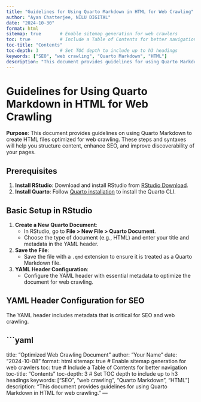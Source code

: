 ```yaml
---
title: "Guidelines for Using Quarto Markdown in HTML for Web Crawling"
author: "Ayan Chatterjee, NILU DIGITAL"
date: "2024-10-30"
format: html
sitemap: true       # Enable sitemap generation for web crawlers
toc: true           # Include a Table of Contents for better navigation
toc-title: "Contents"
toc-depth: 3        # Set TOC depth to include up to h3 headings
keywords: ["SEO", "web crawling", "Quarto Markdown", "HTML"]
description: "This document provides guidelines for using Quarto Markdown in HTML for web crawling."
---
```


# Guidelines for Using Quarto Markdown in HTML for Web Crawling

**Purpose**: This document provides guidelines on using Quarto Markdown to create HTML files optimized for web crawling. These steps and syntaxes will help you structure content, enhance SEO, and improve discoverability of your pages.

## Prerequisites

1. **Install RStudio**: Download and install RStudio from [RStudio Download](https://posit.co/download/rstudio-desktop/).
2. **Install Quarto**: Follow [Quarto installation](https://quarto.org/docs/get-started/) to install the Quarto CLI.

## Basic Setup in RStudio

1. **Create a New Quarto Document**:
   - In RStudio, go to **File > New File > Quarto Document**.
   - Choose the type of document (e.g., HTML) and enter your title and metadata in the YAML header.

2. **Save the File**:
   - Save the file with a `.qmd` extension to ensure it is treated as a Quarto Markdown file.

3. **YAML Header Configuration**:
   - Configure the YAML header with essential metadata to optimize the document for web crawling.

## YAML Header Configuration for SEO

The YAML header includes metadata that is critical for SEO and web crawling.

```yaml
---
title: "Optimized Web Crawling Document"
author: "Your Name"
date: "2024-10-08"
format: html
sitemap: true       # Enable sitemap generation for web crawlers
toc: true           # Include a Table of Contents for better navigation
toc-title: "Contents"
toc-depth: 3        # Set TOC depth to include up to h3 headings
keywords: ["SEO", "web crawling", "Quarto Markdown", "HTML"]
description: "This document provides guidelines for using Quarto Markdown in HTML for web crawling."
---
